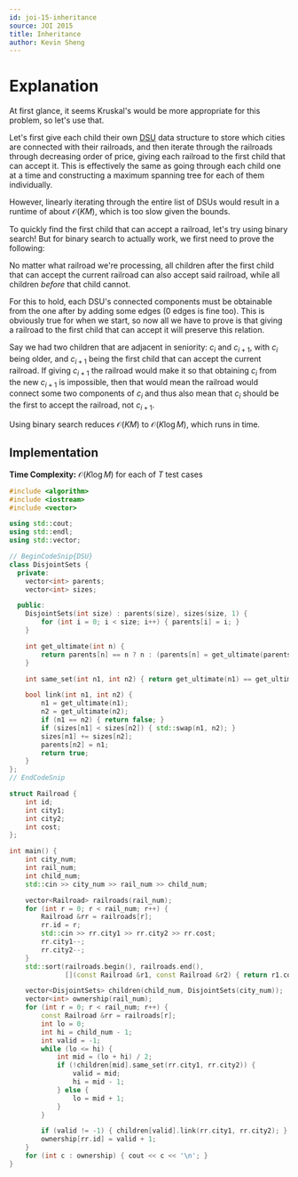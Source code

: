```yaml
---
id: joi-15-inheritance
source: JOI 2015
title: Inheritance
author: Kevin Sheng
---
```


# Explanation

At first glance, it seems Kruskal's would be more appropriate for this problem, so let's use that.

Let's first give each child their own [DSU](/gold/dsu) data structure to store which cities are connected with their railroads,
and then iterate through the railroads through decreasing order of price,
giving each railroad to the first child that can accept it. This is effectively the same as going through
each child one at a time and constructing a maximum spanning tree for each of them individually.

However, linearly iterating through the entire list of DSUs would result in a
runtime of about $\mathcal{O}(KM)$, which is too slow given the bounds.

To quickly find the first child that can accept a railroad, let's try using binary search!
But for binary search to actually work, we first need to prove the following:

No matter what railroad we're processing,
all children after the first child that can accept the current railroad
can also accept said railroad, while all children *before* that child cannot.

For this to hold, each DSU's connected components must be obtainable from the one after by adding some edges (0 edges is fine too).
This is obviously true for when we start, so now all we have to prove is that giving a railroad to the first child that can accept it will preserve this relation.

Say we had two children that are adjacent in seniority: $c_i$ and $c_{i+1}$, with $c_i$ being older, and $c_{i+1}$ being the first child that can accept the current railroad.
If giving $c_{i+1}$ the railroad would make it so that obtaining $c_i$ from the new $c_{i+1}$ is impossible,
then that would mean the railroad would connect some two components of $c_i$ and thus also mean that $c_i$ should be the first to accept the railroad, not $c_{i+1}$.

Using binary search reduces $\mathcal{O}(KM)$ to $\mathcal{O}(K \log M)$, which runs in time.

## Implementation

**Time Complexity:** $\mathcal{O}(K\log M)$ for each of $T$ test cases

<LanguageSection>
<CPPSection>

```cpp
#include <algorithm>
#include <iostream>
#include <vector>

using std::cout;
using std::endl;
using std::vector;

// BeginCodeSnip{DSU}
class DisjointSets {
  private:
	vector<int> parents;
	vector<int> sizes;

  public:
	DisjointSets(int size) : parents(size), sizes(size, 1) {
		for (int i = 0; i < size; i++) { parents[i] = i; }
	}

	int get_ultimate(int n) {
		return parents[n] == n ? n : (parents[n] = get_ultimate(parents[n]));
	}

	int same_set(int n1, int n2) { return get_ultimate(n1) == get_ultimate(n2); }

	bool link(int n1, int n2) {
		n1 = get_ultimate(n1);
		n2 = get_ultimate(n2);
		if (n1 == n2) { return false; }
		if (sizes[n1] < sizes[n2]) { std::swap(n1, n2); }
		sizes[n1] += sizes[n2];
		parents[n2] = n1;
		return true;
	}
};
// EndCodeSnip

struct Railroad {
	int id;
	int city1;
	int city2;
	int cost;
};

int main() {
	int city_num;
	int rail_num;
	int child_num;
	std::cin >> city_num >> rail_num >> child_num;

	vector<Railroad> railroads(rail_num);
	for (int r = 0; r < rail_num; r++) {
		Railroad &rr = railroads[r];
		rr.id = r;
		std::cin >> rr.city1 >> rr.city2 >> rr.cost;
		rr.city1--;
		rr.city2--;
	}
	std::sort(railroads.begin(), railroads.end(),
	          [](const Railroad &r1, const Railroad &r2) { return r1.cost > r2.cost; });

	vector<DisjointSets> children(child_num, DisjointSets(city_num));
	vector<int> ownership(rail_num);
	for (int r = 0; r < rail_num; r++) {
		const Railroad &rr = railroads[r];
		int lo = 0;
		int hi = child_num - 1;
		int valid = -1;
		while (lo <= hi) {
			int mid = (lo + hi) / 2;
			if (!children[mid].same_set(rr.city1, rr.city2)) {
				valid = mid;
				hi = mid - 1;
			} else {
				lo = mid + 1;
			}
		}

		if (valid != -1) { children[valid].link(rr.city1, rr.city2); }
		ownership[rr.id] = valid + 1;
	}
	for (int c : ownership) { cout << c << '\n'; }
}
```
</CPPSection>
</LanguageSection>
